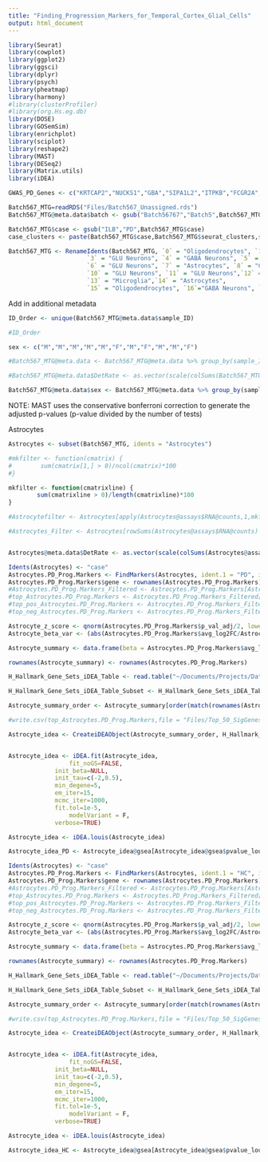 ```yaml
---
title: "Finding_Progression_Markers_for_Temporal_Cortex_Glial_Cells"
output: html_document
---
```



```R
library(Seurat)
library(cowplot)
library(ggplot2)
library(ggsci)
library(dplyr)
library(psych)
library(pheatmap)
library(harmony)
#library(clusterProfiler)
#library(org.Hs.eg.db)
library(DOSE)
library(GOSemSim)
library(enrichplot)
library(sciplot)
library(reshape2)
library(MAST)
library(DESeq2)
library(Matrix.utils)
library(iDEA)
```


```R

GWAS_PD_Genes <- c("KRTCAP2","NUCKS1","GBA","SIPA1L2","ITPKB","FCGR2A","PMVK","VAMP4","KCNS3","MAP4K4","TMEM163","RAB29","STK39","KCNIP3","IP6K2","SATB1","SPTSSB","TMEM175","MCCC1","BST1","GAK","FAM47E","KPNA1","MED12L","LCORL","SCARB2","SNCA","HLA-DRB5","ELOVL7","CAMK2D","CLCN3","RIMS1","C5orf24","GPNMB","CTSB","RPS12","FYN","TRIM40","BIN3","FGF20","SH3GL2","ITGA8","GBF1","UBAP2","RNF141","FAM49B","SCAF11","DLG2","BAG3","IGSF9B","INPP5F","FBRSL1","CAB39L","GALC","CHD9","GCH1","HIP1R","FGF20","CASC16","SYT17","CD19","MIPOL1","CHRNB1","WNT3","NOD2","RETREG3","UBTF","SETD1A","CRHR1","GRN","MED13","SPPL2B","DYRK1A","DNAH17","MEX3C","ASXL3","CRLS1","LRRK2","RIT1","VPS13C")

```


```R
Batch567_MTG=readRDS("Files/Batch567_Unassigned.rds")
Batch567_MTG@meta.data$batch <- gsub("Batch56767","Batch5",Batch567_MTG@meta.data$batch)
```


```R
Batch567_MTG$case <- gsub("ILB","PD",Batch567_MTG$case)
case_clusters <- paste(Batch567_MTG$case,Batch567_MTG$seurat_clusters,sep = "_")
```


```R
Batch567_MTG <- RenameIdents(Batch567_MTG, `0` = "Oligodendrocytes", `1` = "GLU Neurons", `2` = "GLU Neurons",
                      `3` = "GLU Neurons", `4` = "GABA Neurons", `5` = "GABA Neurons",
                      `6` = "GLU Neurons", `7` = "Astrocytes", `8` = "GLU Neurons",`9` = "GABA Neurons",
                      `10` = "GLU Neurons", `11` = "GLU Neurons",`12` = "GLU Neurons",
                      `13` = "Microglia",`14` = "Astrocytes",
                      `15` = "Oligodendrocytes", `16`="GABA Neurons", `17`="GLU Neurons", `18`="Endothelial",`19`="Endothelial",`20`="Oligodendrocytes",`21`="GABA Neurons",`22`="GABA Neurons")
```


Add in additional metadata 

```R
ID_Order <- unique(Batch567_MTG@meta.data$sample_ID)

#ID_Order

sex <- c("M","M","M","M","M","F","M","F","M","M","F")

#Batch567_MTG@meta.data <- Batch567_MTG@meta.data %>% group_by(sample_ID) %>% mutate(sex = rep(sex[match(unique(sample_ID), ID_Order)], length(sample_ID)))

#Batch567_MTG@meta.data$DetRate <- as.vector(scale(colSums(Batch567_MTG@assays$RNA@counts)))

Batch567_MTG@meta.data$sex <- Batch567_MTG@meta.data %>% group_by(sample_ID) %>% mutate(Sex = rep(sex[match(unique(sample_ID), ID_Order)], length(sample_ID))) %>% .$Sex
```



NOTE: MAST uses the conservative bonferroni correction to generate the adjusted p-values (p-value divided by the number of tests)

Astrocytes

```R

Astrocytes <- subset(Batch567_MTG, idents = "Astrocytes")

#mkfilter <- function(cmatrix) {
#        sum(cmatrix[1,] > 0)/ncol(cmatrix)*100
#} 

mkfilter <- function(cmatrixline) {
        sum(cmatrixline > 0)/length(cmatrixline)*100
} 

#Astrocytefilter <- Astrocytes[apply(Astrocytes@assays$RNA@counts,1,mkfilter) >= 20,]

#Astrocytes_Filter <- Astrocytes[rowSums(Astrocytes@assays$RNA@counts) >= 10, ]


Astrocytes@meta.data$DetRate <- as.vector(scale(colSums(Astrocytes@assays$RNA@counts)))

```


```R
Idents(Astrocytes) <- "case"
Astrocytes.PD_Prog.Markers <- FindMarkers(Astrocytes, ident.1 = "PD", ident.2 = "HC", verbose = FALSE, test.use = "MAST", latent.vars = c("sex","DetRate"), logfc.threshold = 0, min.pct = 0)
Astrocytes.PD_Prog.Markers$gene <- rownames(Astrocytes.PD_Prog.Markers)
#Astrocytes.PD_Prog.Markers_Filtered <- Astrocytes.PD_Prog.Markers[Astrocytes.PD_Prog.Markers$p_val_adj <= 0.05,]
#top_Astrocytes.PD_Prog.Markers <- Astrocytes.PD_Prog.Markers_Filtered[1:50,]
#top_pos_Astrocytes.PD_Prog.Markers <- Astrocytes.PD_Prog.Markers_Filtered %>% top_n(n = 50, wt = avg_log2FC)
#top_neg_Astrocytes.PD_Prog.Markers <- Astrocytes.PD_Prog.Markers_Filtered %>% top_n(n = 50, wt = -avg_log2FC)
```

```R
Astrocyte_z_score <- qnorm(Astrocytes.PD_Prog.Markers$p_val_adj/2, lower.tail=FALSE)
Astrocyte_beta_var <- (abs(Astrocytes.PD_Prog.Markers$avg_log2FC/Astrocyte_z_score))^2

Astrocyte_summary <- data.frame(beta = Astrocytes.PD_Prog.Markers$avg_log2FC, beta_var = Astrocyte_beta_var)

rownames(Astrocyte_summary) <- rownames(Astrocytes.PD_Prog.Markers)
```

```R

H_Hallmark_Gene_Sets_iDEA_Table <- read.table("~/Documents/Projects/Database_Cache/GSEA_Analysis_Tables/iDEA_Tables/H_Hallmark_Gene_Sets_iDEA_Table.txt", sep = "\t")

H_Hallmark_Gene_Sets_iDEA_Table_Subset <- H_Hallmark_Gene_Sets_iDEA_Table[rownames(H_Hallmark_Gene_Sets_iDEA_Table) %in% rownames(Astrocyte_summary),]

Astrocyte_summary_order <- Astrocyte_summary[order(match(rownames(Astrocyte_summary),rownames(H_Hallmark_Gene_Sets_iDEA_Table_Subset))),]

```

```R

#write.csv(top_Astrocytes.PD_Prog.Markers,file = "Files/Top_50_SigGenes_Astrocyte_Markers_HC_vs_PD_MTG.csv", quote = FALSE)

```

```R
Astrocyte_idea <- CreateiDEAObject(Astrocyte_summary_order, H_Hallmark_Gene_Sets_iDEA_Table_Subset, max_var_beta = 100, min_precent_annot = 0.0025)



```


```R
Astrocyte_idea <- iDEA.fit(Astrocyte_idea,
                 fit_noGS=FALSE,
	         init_beta=NULL, 
	         init_tau=c(-2,0.5),
	         min_degene=5,
	         em_iter=15,
	         mcmc_iter=1000, 
	         fit.tol=1e-5,
                 modelVariant = F,
	         verbose=TRUE)
```

```R
Astrocyte_idea <- iDEA.louis(Astrocyte_idea)

Astrocyte_idea_PD <- Astrocyte_idea@gsea[Astrocyte_idea@gsea$pvalue_louis <= 0.05,]

```


```R
Idents(Astrocytes) <- "case"
Astrocytes.PD_Prog.Markers <- FindMarkers(Astrocytes, ident.1 = "HC", ident.2 = "PD", verbose = FALSE, test.use = "MAST", latent.vars = c("sex","DetRate"), logfc.threshold = 0, min.pct = 0)
Astrocytes.PD_Prog.Markers$gene <- rownames(Astrocytes.PD_Prog.Markers)
#Astrocytes.PD_Prog.Markers_Filtered <- Astrocytes.PD_Prog.Markers[Astrocytes.PD_Prog.Markers$p_val_adj <= 0.05,]
#top_Astrocytes.PD_Prog.Markers <- Astrocytes.PD_Prog.Markers_Filtered[1:50,]
#top_pos_Astrocytes.PD_Prog.Markers <- Astrocytes.PD_Prog.Markers_Filtered %>% top_n(n = 50, wt = avg_log2FC)
#top_neg_Astrocytes.PD_Prog.Markers <- Astrocytes.PD_Prog.Markers_Filtered %>% top_n(n = 50, wt = -avg_log2FC)
```

```R
Astrocyte_z_score <- qnorm(Astrocytes.PD_Prog.Markers$p_val_adj/2, lower.tail=FALSE)
Astrocyte_beta_var <- (abs(Astrocytes.PD_Prog.Markers$avg_log2FC/Astrocyte_z_score))^2

Astrocyte_summary <- data.frame(beta = Astrocytes.PD_Prog.Markers$avg_log2FC, beta_var = Astrocyte_beta_var)

rownames(Astrocyte_summary) <- rownames(Astrocytes.PD_Prog.Markers)
```

```R

H_Hallmark_Gene_Sets_iDEA_Table <- read.table("~/Documents/Projects/Database_Cache/GSEA_Analysis_Tables/iDEA_Tables/H_Hallmark_Gene_Sets_iDEA_Table.txt", sep = "\t")

H_Hallmark_Gene_Sets_iDEA_Table_Subset <- H_Hallmark_Gene_Sets_iDEA_Table[rownames(H_Hallmark_Gene_Sets_iDEA_Table) %in% rownames(Astrocyte_summary),]

Astrocyte_summary_order <- Astrocyte_summary[order(match(rownames(Astrocyte_summary),rownames(H_Hallmark_Gene_Sets_iDEA_Table_Subset))),]

```

```R

#write.csv(top_Astrocytes.PD_Prog.Markers,file = "Files/Top_50_SigGenes_Astrocyte_Markers_HC_vs_PD_MTG.csv", quote = FALSE)

```

```R
Astrocyte_idea <- CreateiDEAObject(Astrocyte_summary_order, H_Hallmark_Gene_Sets_iDEA_Table_Subset, max_var_beta = 100, min_precent_annot = 0.0025)



```


```R
Astrocyte_idea <- iDEA.fit(Astrocyte_idea,
                 fit_noGS=FALSE,
	         init_beta=NULL, 
	         init_tau=c(-2,0.5),
	         min_degene=5,
	         em_iter=15,
	         mcmc_iter=1000, 
	         fit.tol=1e-5,
                 modelVariant = F,
	         verbose=TRUE)
```


```R

Astrocyte_idea <- iDEA.louis(Astrocyte_idea)

Astrocyte_idea_HC <- Astrocyte_idea@gsea[Astrocyte_idea@gsea$pvalue_louis <= 0.05,]

```


